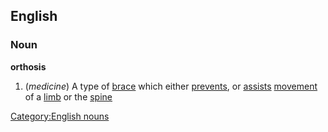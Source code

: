 ==English==
===Noun===
'''orthosis'''
#(''medicine'') A type of [[brace]] which either [[prevent]]s, or [[assist]]s [[movement]] of a [[limb]] or the [[spine]]
[[Category:English nouns]]